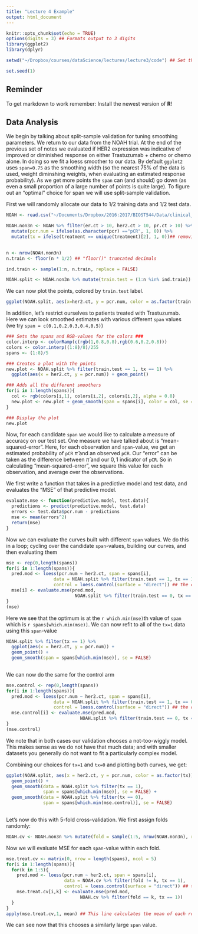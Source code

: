 ```yaml
---
title: "Lecture 4 Example"
output: html_document
---
```


```r
knitr::opts_chunk$set(echo = TRUE)
options(digits = 3) ## Formats output to 3 digits
library(ggplot2)
library(dplyr)

setwd("~/Dropbox/courses/dataScience/lectures/lecture3/code") ## Set this to your own working directory

set.seed(1)
```

## Reminder
To get markdown to work remember: Install the newest version of **R**!

## Data Analysis

We begin by talking about split-sample validation for tuning smoothing parameters. We return to our data from the NOAH trial. At the end of the previous set of notes we evaluated if HER2 expression was indicative of improved or diminished response on either Trastuzumab + chemo or chemo alone. In doing so we fit a loess smoother to our data. By default `ggplot2` uses `span=0.75` as the smoothing width (so the nearest $75\%$ of the data is used, weight diminshing weights, when evaluating an estimated response probability). As we get more points the `span` can (and should) go down (as even a small proportion of a large number of points is quite large). To figure out an "optimal" choice for span we will use split-sample validation.

First we will randomly allocate our data to $1/2$ training data and $1/2$ test data.

```r
NOAH <- read.csv("~/Documents/Dropbox/2016:2017/BIOST544/Data/clinical_data.csv", header = TRUE)[,-1] ## The first column is just the identifiers 1,2,..., so we discard it

NOAH.non3n <- NOAH %>% filter(er.ct > 10, her2.ct > 10, pr.ct > 10) %>%
  mutate(pcr.num = ifelse(as.character(pcr) =="pCR", 1, 0)) %>%
  mutate(tx = ifelse(treatment == unique(treatment)[2], 1, 0))## removing triple negative BC, making pCR numeric, and shortening treatment name
  

n <- nrow(NOAH.non3n)
n.train <- floor(n * 1/2) ## "floor()" truncated decimals

ind.train <- sample(1:n, n.train, replace = FALSE)

NOAH.split <- NOAH.non3n %>% mutate(train.test = (1:n %in% ind.train)) ## %in% checks if each element from one vector exists somewhere in the other
```

We can now plot the points, colored by `train.test` label.
``` r
ggplot(NOAH.split, aes(x=her2.ct, y = pcr.num, color = as.factor(train.test))) + geom_point()
```

In addition, let's restrict ourselves to patients treated with Trastuzumab. Here we can look smoothed estimates with various different `span` values (we try `span = c(0.1,0.2,0.3,0.4,0.5)`)

``` r
### Sets the spans and RGB-values for the colors ###
color.interp <- colorRamp(c(rgb(1,0.8,0.8),rgb(0.6,0.2,0.8)))
colors <- color.interp((1:8)/8)/255
spans <- (1:8)/5

### Creates a plot with the points
new.plot <- NOAH.split %>% filter(train.test == 1, tx == 1) %>%
  ggplot(aes(x = her2.ct, y = pcr.num)) + geom_point()

### Adds all the different smoothers
for(i in 1:length(spans)){
  col <- rgb(colors[i,1], colors[i,2], colors[i,2], alpha = 0.8)
  new.plot <- new.plot + geom_smooth(span = spans[i], color = col, se = FALSE)
}

### Display the plot
new.plot
```

Now, for each candidate `span` we would like to calculate a measure of accuracy on our test set. One measure we have talked about is "mean-squared-error". Here, for each observation and `span`-value, we get an estimated probability of `pCR` $\hat{\pi}$ and an observed `pCR`. Our "error" can be taken as the difference between $\hat{\pi}$ and our $0,1$ indicator of `pCR`. So in calculating "mean-squared-error", we square this value for each observation, and average over the observations.

We first write a function that takes in a predictive model and test data, and evaluates the "MSE" of that predictive model.

```r
evaluate.mse <- function(predictive.model, test.data){
  predictions <- predict(predictive.model, test.data)
  errors <- test.data$pcr.num - predictions
  mse <- mean(errors^2)
  return(mse)
}
```

Now we can evaluate the curves built with different `span` values. We do this in a loop; cycling over the candidate `span`-values, building our curves, and then evaluating them

```r
mse <- rep(0,length(spans))
for(i in 1:length(spans)){
  pred.mod <- loess(pcr.num ~ her2.ct, span = spans[i],
                  data = NOAH.split %>% filter(train.test == 1, tx == 1),
                  control = loess.control(surface = "direct")) ## the control arg just allows for extrapolation
  mse[i] <- evaluate.mse(pred.mod,
                          NOAH.split %>% filter(train.test == 0, tx == 1))
}
(mse)
```

Here we see that the optimum is at the `r which.min(mse)`th value of `span` which is `r spans[which.min(mse)]`. We can now refit to all of the `tx=1` data using this `span`-value

```r
NOAH.split %>% filter(tx == 1) %>%
  ggplot(aes(x = her2.ct, y = pcr.num)) + 
  geom_point() + 
  geom_smooth(span = spans[which.min(mse)], se = FALSE)
  
```

We can now do the same for the control arm

```r
mse.control <- rep(0,length(spans))
for(i in 1:length(spans)){
  pred.mod <- loess(pcr.num ~ her2.ct, span = spans[i],
                  data = NOAH.split %>% filter(train.test == 1, tx == 0),
                  control = loess.control(surface = "direct")) ## the control arg just allows for extrapolation
  mse.control[i] <- evaluate.mse(pred.mod,
                            NOAH.split %>% filter(train.test == 0, tx == 0))
}
(mse.control)
```

We note that in both cases our validation chooses a not-too-wiggly model. This makes sense as we do not have that much data; and with smaller datasets you generally do not want to fit a particularly complex model.

Combining our choices for `tx=1` and `tx=0` and plotting both curves, we get:

```r
ggplot(NOAH.split, aes(x = her2.ct, y = pcr.num, color = as.factor(tx))) + 
  geom_point() + 
  geom_smooth(data = NOAH.split %>% filter(tx == 1),
              span = spans[which.min(mse)], se = FALSE) +
  geom_smooth(data = NOAH.split %>% filter(tx == 0),
              span = spans[which.min(mse.control)], se = FALSE)
  
```

Let's now do this with $5$-fold cross-validation. We first assign folds randomly:
```r
NOAH.cv <- NOAH.non3n %>% mutate(fold = sample(1:5, nrow(NOAH.non3n), replace = TRUE))
```

Now we will evaluate MSE for each `span`-value within each fold.

```r
mse.treat.cv <- matrix(0, nrow = length(spans), ncol = 5)
for(i in 1:length(spans)){
  for(k in 1:5){
    pred.mod <- loess(pcr.num ~ her2.ct, span = spans[i],
                      data = NOAH.cv %>% filter(fold != k, tx == 1),
                      control = loess.control(surface = "direct")) ## the control arg just allows for extrapolation
    mse.treat.cv[i,k] <- evaluate.mse(pred.mod,
                            NOAH.cv %>% filter(fold == k, tx == 1))
  }
}
apply(mse.treat.cv,1, mean) ## This line calculates the mean of each row
```

We can see now that this chooses a similarly large `span` value.